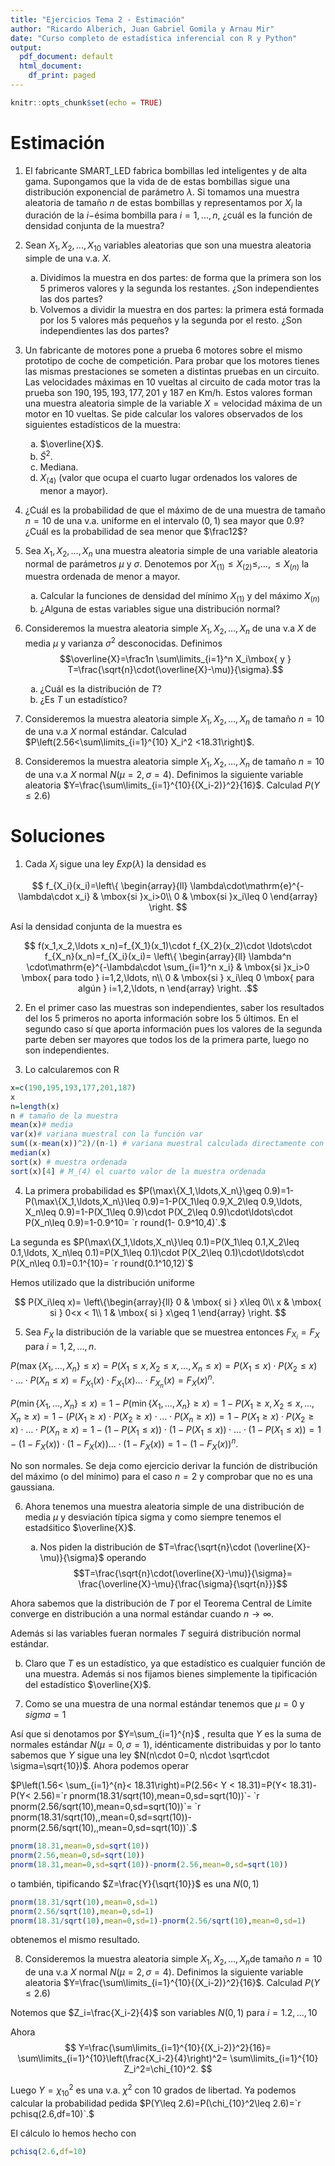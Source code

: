 ```yaml
---
title: "Ejercicios Tema 2 - Estimación"
author: "Ricardo Alberich, Juan Gabriel Gomila y Arnau Mir"
date: "Curso completo de estadística inferencial con R y Python"
output:
  pdf_document: default
  html_document:
    df_print: paged
---
```


```r
knitr::opts_chunk$set(echo = TRUE)
```


# Estimación


1.  El fabricante SMART_LED fabrica bombillas led  inteligentes y de alta gama. Supongamos que la vida de  de estas bombillas sigue una distribución exponencial de parámetro $\lambda$. Si tomamos  una muestra aleatoria 
de  tamaño $n$ de estas bombillas y representamos por  $X_i$ la duración de la $i-$ésima bombilla para $i=1,\ldots,n$, ¿cuál es la función de densidad conjunta de la muestra?

2. Sean $X_1,X_2,\ldots,X_{10}$  variables aleatorias que son una muestra aleatoria simple de una v.a. $X$. 
   a. Dividimos la muestra en dos partes: de forma que la primera son los $5$ primeros valores y la segunda los restantes. 
  ¿Son  independientes las dos partes?
   b. Volvemos a dividir la muestra en dos partes: la primera  está formada por los $5$ valores más pequeños y
  la segunda por el resto. ¿Son independientes las dos partes?

3. Un fabricante de motores  pone a prueba  $6$ motores sobre   el mismo prototipo  de coche de competición. Para probar que los motores tienes las mismas prestaciones se someten a distintas pruebas en un circuito. 
Las velocidades máximas en 10 vueltas al circuito  de cada motor tras la prueba son  $190,195,193,177,201$ y $187$ en Km/h. Estos valores forman una muestra aleatoria simple de la variable $X=\mbox{velocidad máxima de un motor en 10 vueltas.}$ Se pide calcular los valores observados de los siguientes estadísticos de  la muestra:
   a. $\overline{X}$.
   b. $\tilde{S}^2$.
   c. Mediana.
   d. $X_{(4)}$ (valor que ocupa el  cuarto lugar ordenados los valores de menor a mayor).

4. ¿Cuál es  la probabilidad de que el  máximo de  de una muestra de tamaño $n=10$ de una v.a. uniforme en el intervalo $(0,1)$ sea mayor que $0.9$? ¿Cuál es la probabilidad de sea menor  que $\frac12$?

5. Sea $X_1,X_2,\ldots,X_n$ una muestra aleatoria simple de una
variable aleatoria  normal de parámetros $\mu$ y $\sigma$. Denotemos por $X_{(1)}\leq X_{(2)}\leq ,\ldots,\leq X_{(n)}$ la muestra ordenada de menor a mayor.
   a. Calcular la funciones de densidad del mínimo $X_{(1)}$ y del máximo $X_{(n)}$
   b. ¿Alguna de estas variables sigue una distribución normal?

6. Consideremos la muestra aleatoria simple $X_1,X_2,\ldots,X_n$  de una v.a $X$  de media $\mu$ y  varianza $\sigma^2$ desconocidas. Definimos $$\overline{X}=\frac1n \sum\limits_{i=1}^n X_i\mbox{ y } T=\frac{\sqrt{n}\cdot(\overline{X}-\mu)}{\sigma}.$$

   a. ¿Cuál es la distribución de $T$?
   b. ¿Es $T$ un estadístico?

7. Consideremos la muestra aleatoria simple $X_1,X_2,\ldots,X_n$  de tamaño $n=10$ de una v.a $X$ normal estándar. Calculad $P\left(2.56<\sum\limits_{i=1}^{10} X_i^2 <18.31\right)$.

8. Consideremos la muestra aleatoria simple $X_1,X_2,\ldots,X_{n}$ de tamaño $n=10$  de una v.a $X$ normal $N(\mu=2,\sigma=4)$. Definimos  la  siguiente variable aleatoria $Y=\frac{\sum\limits_{i=1}^{10}{(X_i-2)}^2}{16}$. 
Calculad $P(Y\leq 2.6)$

# Soluciones

1.  Cada $X_i$ sigue una ley $Exp(\lambda)$ la densidad  es 

$$
f_{X_i}(x_i)=\left\{
\begin{array}{ll}
\lambda\cdot\mathrm{e}^{-\lambda\cdot x_i} & \mbox{si }x_i>0\\
0 & \mbox{si }x_i\leq 0
\end{array}
\right.
$$

Así la densidad conjunta de la muestra es 

$$
f(x_1,x_2,\ldots x_n)=f_{X_1}(x_1)\cdot f_{X_2}(x_2)\cdot \ldots\cdot f_{X_n}(x_n)=f_{X_i}(x_i)=
\left\{
\begin{array}{ll}
\lambda^n \cdot\mathrm{e}^{-\lambda\cdot \sum_{i=1}^n x_i} & \mbox{si }x_i>0 \mbox{ para todo } i=1,2,\ldots, n\\
0 & \mbox{si } x_i\leq 0 \mbox{ para algún } i=1,2,\ldots, n 
\end{array}
\right.
.$$

2. En el primer caso las muestras son independientes, saber los resultados del los  5 primeros 
no aporta información sobre los 5 últimos.  En el segundo caso sí que aporta información pues  los valores de la segunda  parte deben ser mayores que todos los de la primera parte, luego no son independientes.

3. Lo calcularemos con R

```r
x=c(190,195,193,177,201,187)
x
n=length(x)
n # tamaño de la muestra
mean(x)# media
var(x)# variana muestral con la función var
sum((x-mean(x))^2)/(n-1) # variana muestral calculada directamente con R
median(x)
sort(x) # muestra ordenada
sort(x)[4] # M_(4) el cuarto valor de la muestra ordenada
```

4. La primera probabilidad es 
$P(\max\{X_1,\ldots,X_n\}\geq 0.9)=1-P(\max\{X_1,\ldots,X_n\}\leq 0.9)=1-P(X_1\leq 0.9,X_2\leq 0.9,\ldots, X_n\leq 0.9)=1-P(X_1\leq 0.9)\cdot P(X_2\leq 0.9)\cdot\ldots\cdot P(X_n\leq 0.9)=1-0.9^10= `r round(1- 0.9^10,4)`.$ 

La segunda es 
$P(\max\{X_1,\ldots,X_n\}\leq 0.1)=P(X_1\leq 0.1,X_2\leq 0.1,\ldots, X_n\leq 0.1)=P(X_1\leq 0.1)\cdot P(X_2\leq 0.1)\cdot\ldots\cdot P(X_n\leq 0.1)=0.1^{10}= `r round(0.1^10,12)`$

Hemos utilizado que la distribución uniforme  

$$
P(X_i\leq x)=
\left\{\begin{array}{ll}
0 & \mbox{ si } x\leq 0\\
x & \mbox{ si } 0<x < 1\\
1 & \mbox{ si }  x\geq 1
\end{array}
\right.
$$

5. Sea $F_X$ la distribución de la variable que se muestrea entonces $F_{X_i}=F_X$ para $i=1,2,\ldots,n$. 

$P(\max\{X_1,\ldots,X_n\}\leq x)=P(X_1\leq x,X_2\leq x,\ldots, X_n\leq x)=P(X_1\leq x)\cdot P(X_2\leq x)\cdot\ldots\cdot P(X_n\leq x)=F_{X_1}(x)\cdot F_{X_1}(x)\ldots\cdot F_{X_n}(x)=F_{X}(x)^n.$

$P(\min\{X_1,\ldots,X_n\}\leq x)=1-P(\min\{X_1,\ldots,X_n\}\geq x)=
1- P(X_1\geq x,X_2\leq x,\ldots, X_n\geq x)=1-\left(P(X_1\geq x)\cdot P(X_2\geq x)\cdot\ldots\cdot P(X_n\geq x)\right)=1-P(X_1\geq x)\cdot P(X_2\geq x)\cdot\ldots\cdot P(X_n\geq x)=
1-\left(1-P(X_1\leq x)\right) \cdot \left(1-P(X_1\leq x)\right)\cdot\ldots\cdot\left(1-P(X_1\leq x)\right)=
1-\left(1-F_{X}(x)\right)\cdot \left(1-F_{X}(x)\right)\ldots\cdot \left(1-F_{X}(x)\right)=1-  (1-F_{X}(x))^n.$

No son normales. Se deja como ejercicio  derivar la función de distribución del máximo (o del mínimo) para el caso $n=2$ y comprobar que no es una gaussiana.


6. Ahora tenemos una muestra aleatoria simple de una distribución de media $\mu$ y desviación típica sigma y como siempre  tenemos el estadśitico $\overline{X}$.

   a. Nos piden la distribución de 
 $T=\frac{\sqrt{n}\cdot (\overline{X}-\mu)}{\sigma}$
operando 
 $$T=\frac{\sqrt{n}\cdot(\overline{X}-\mu)}{\sigma}=
\frac{\overline{X}-\mu}{\frac{\sigma}{\sqrt{n}}}$$

Ahora sabemos que la distribución de $T$ por el Teorema Central de Límite  converge en distribución a una normal estándar cuando $n\to\infty$.

Además  si las variables fueran normales  $T$ seguirá distribución  normal estándar. 

   b. Claro que $T$ es un estadístico, ya que estadístico es cualquier función de una muestra. Además si nos fijamos bienes simplemente la tipificación del estadístico $\overline{X}$.

7.  Como se una muestra de una normal estándar  tenemos que $\mu=0$ y $sigma=1$

Así que si denotamos por  $Y=\sum_{i=1}^{n}$ , resulta que $Y$ es la suma de normales estándar $N(\mu=0,\sigma=1)$,  idénticamente distribuidas y por lo tanto sabemos que $Y$ sigue una ley $N(n\cdot 0=0, n\cdot \sqrt\cdot \sigma=\sqrt{10})$. Ahora podemos operar



$P\left(1.56< \sum_{i=1}^{n}< 18.31\right)=P(2.56< Y < 18.31)=P(Y< 18.31)-P(Y< 2.56)=`r pnorm(18.31/sqrt(10),mean=0,sd=sqrt(10))`-
`r pnorm(2.56/sqrt(10),mean=0,sd=sqrt(10))`=
`r pnorm(18.31/sqrt(10),,mean=0,sd=sqrt(10))-pnorm(2.56/sqrt(10),,mean=0,sd=sqrt(10))`.$


```r
pnorm(18.31,mean=0,sd=sqrt(10))
pnorm(2.56,mean=0,sd=sqrt(10))
pnorm(18.31,mean=0,sd=sqrt(10))-pnorm(2.56,mean=0,sd=sqrt(10))
```


o también, tipificando $Z=\frac{Y}{\sqrt{10}}$ es una $N(0,1)$

```r
pnorm(18.31/sqrt(10),mean=0,sd=1)
pnorm(2.56/sqrt(10),mean=0,sd=1)
pnorm(18.31/sqrt(10),mean=0,sd=1)-pnorm(2.56/sqrt(10),mean=0,sd=1)
```

obtenemos el mismo resultado.



8.  Consideremos la muestra aleatoria simple $X_1,X_2,\ldots,X_{n}$de tamaño $n=10$  de una v.a $X$ normal $N(\mu=2,\sigma=4)$. Definimos  la  siguiente variable aleatoria $Y=\frac{\sum\limits_{i=1}^{10}{(X_i-2)}^2}{16}$. 
Calculad $P(Y\leq 2.6)$


 Notemos que $Z_i=\frac{X_i-2}{4}$ son variables $N(0,1)$ para $i=1.2,\ldots,10$


Ahora 
$$
Y=\frac{\sum\limits_{i=1}^{10}{(X_i-2)}^2}{16}=
\sum\limits_{i=1}^{10}\left(\frac{X_i-2}{4}\right)^2=
\sum\limits_{i=1}^{10} Z_i^2=\chi_{10}^2.
$$


Luego $Y=\chi_{10}^2$ es una v.a. $\chi^2$ con 10 grados de libertad. Ya podemos calcular la probabilidad pedida $P(Y\leq 2.6)=P(\chi_{10}^2\leq 2.6)=`r pchisq(2.6,df=10)`.$

El cálculo lo hemos hecho con 

```r
pchisq(2.6,df=10)
```








